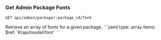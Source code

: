 ### Get Admin Package Fonts

```
GET api/admin/package/:package_id/font
```

<Tabs>
  <Tab title='Description'>
    Retrieve an array of fonts for a given package.
  </Tab>
  <Tab title='Response'>
    ```yaml
    type: array
    items:
      $ref: '#/api/model/font'
    ```
  </Tab>
</Tabs>